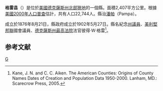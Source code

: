 {{noteTA
|T=zh-hans:格雷县 (得克萨斯州);zh-hk:格雷縣 (德克薩斯州);zh-tw:格雷郡 (德克薩斯州);
|1=zh-hans:县;zh-hk:縣;zh-tw:郡;
}}

{{Otheruses|格雷縣 (堪薩斯州)|subject=美國德克薩斯州的一個縣|other=同名的縣}}
<!--[[File:Map_of_Texas_highlighting_Gray_County.svg|250px]]-->
{{Infobox U.S. County|
 county  = 格雷縣|
 state = 德克薩斯州 |
 en county  = Gray County|
 en state = Texas |
 seal = |
 map = Map of Texas highlighting Gray County.svg|
 map size = 250|
 founded = 1876|
 seat = [[Pampa,_Texas|Pampa]] | 
 area = 2,407 [[square_kilometre|km²]] (929 [[square_mile|mi²]]) |
 area land = 2,404 km² (928 mi²) |
 area water = 3 km² (1 mi²) |
 area percentage = 0.10% |
 census yr = 2000|
 pop = 22,744|
 density = 9|
 web = www.co.gray.tx.us|
|}}
'''格雷县'''（{{lang-en|Gray County}}）是位於[[美國|美國]][[德克薩斯州|德克薩斯州]][[北部狹地|北部狹地]]的一個縣。面積2,407平方公里。根據[[美國2000年人口普查|美國2000年人口普查]]估計，共有人口22,744人。縣治[[潘帕|潘帕]]（Pampa）。

成立於1876年8月21日，縣政府成立於1902年5月27日。縣名紀念[[德克薩斯州州議會|州議員]]、[[美利堅邦聯|美利堅邦聯]]國會議員、[[德克薩斯州最高法院|德克薩斯州最高法院]]法官彼得·W·格雷<ref>Kane, J. N. and C. C. Aiken. The American Counties: Origins of County Names Dates of Creation and Population Data 1950-2000. Lanham, MD.: Scarecrow Press, 2005.</ref>。

==参考文献==
<div class="references-small">
<references />
</div>
{{德克萨斯州}}
{{Texas-stub}}
[[Category:得克萨斯州行政区划|G]]